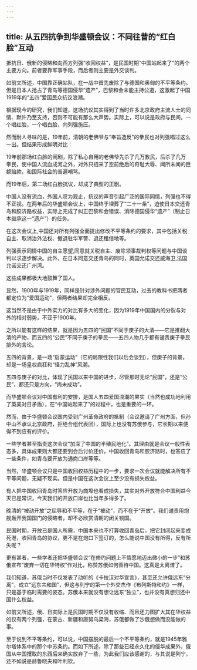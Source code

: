 ```yaml
---
---
---
```

title: 从五四抗争到华盛顿会议：不同往昔的“红白脸”互动
---



抵抗日、俄新的侵略和向西方列强“收回权益”，是民国时期“中国站起来了”的两个主要方向。前者要靠军事手段，而后者则主要是外交谈判。

如前文所述，中国靠正确站队，在一战中首先废除了与德国和奥匈的不平等条约。但是日本人抢占了青岛等德国侵华“遗产”，巴黎和会未能主持公道，这激起了中国1919年的“五四”爱国民众抗议浪潮。

根据现今的研究，我们知道，这场抗议其实得到了当时许多北京政府主流人士的同情、默许乃至支持，否则不可能有那么大声势。实际上，可以说是政府与民间，一个唱红脸，一个唱白脸，向列强施压。

然而耐人寻味的是，19年前，清朝的老佛爷与“奉旨造反”的拳民也对列强唱过这么一出。但结果形成鲜明对比：

19年前那场红白脸的闹剧，除了私心自用的老佛爷先杀了几万教民，后杀了几万拳民，使中国人流血成河之外，对外只招来了空前绝后的奇耻大辱、闻所未闻的巨额赔款，和国际社会的普遍嘲骂。

而19年后，第二场红白脸抗议，却成了典型的正剧。

中国人没有流血，外国人叹为观止，抗议的声音引起广泛的国际同情，列强也不得不正视。在两年后的华盛顿会议上，中国终于埋葬了“二十一条”，迫使日本交还青岛和胶济路权益，实际上完成了纠正巴黎和会错误、消除德国侵华“遗产”（制止日本继承这一“遗产”）的任务。

在这次会议上,中国还对所有列强全面提出修改不平等条约的要求，其中包括关税自主、取消治外法权、撤退驻华军警、退还租借地等。

列强表示同情中国的自主愿望,同意就关税自主、废除领事裁判权等问题与中国谈判以求逐步解决。此外，在日本同意交还青岛的同时，英国允诺交还威海卫,法国允诺交还广州湾。

这些成果都极大地鼓舞了国人。

显然，1900年与1919年，同样是针对涉外问题的官民互动，过去的教科书把两者都定位为“爱国运动”，但两者结果却完全相反。

这当然不是由于中外实力的对比有多大的变化，因为1919年中国国内的分裂与对外的相对弱势，不亚于1900年。

之所以能有这样的结果，就是因为五四的“民国”不同于庚子的大清——它是推翻大清的产物，而五四的“公民”不同于庚子的拳民——五四人物几乎都有谴责庚子拳民排外的言论。

五四的背景，是一场“启蒙运动”（它的局限性我们以后会谈到），但庚子的背景，却是一场皇权疯狂和“怪力乱神”风潮。

五四与庚子的对比，体现了民国以来中国的进步，尽管那时无论“民国”，还是“公民”，都还只是方向，“尚未成功”。

而华盛顿会议对中国有利的安排，是国人五四爱国浪潮的果实（当然也成功地利用了英美对日矛盾），在“中国站起来了”的过程中，也是重要的一环。

然而，由于华盛顿会议国内受到广州革命政府的抵制（会议邀请了广州方面，但孙中山不承认北京政府，拒绝合组代表团），国际上也没有苏俄参与，它长期以来便得不到应有的评价。

一些学者甚至指责这次会议“加深了中国的半殖民地化”。其理由就是会议一般性表态多，具体成果则大都还要到会后讨价还价，中国收回青岛和胶济路时，也答应了一些条件，如青岛要开放为通商口岸等等。

当然，华盛顿会议只是中国收回权益历程中的一步，要求一次会议就能解决所有不平等问题，无疑不现实。但是中国在这次会议上至少没有损失权益。

有人把中国收回青岛时答应开放为商埠也看成损失，其实对外开放符合中国利益今天已是常识，今天我们的开放口岸也比当年多得多了。

晚清的“被动开放”之屈辱和不平等，在于“被动”，而不在于“开放”。我们谴责用炮舰轰开我国国门的侵略者，却不必欣赏清朝的闭关锁国。

民国时期，开放已是国人所需，中国本来也不打算收回青岛后，把它封闭起来变成死港，收回青岛的协议，更不是在炮口下签订的，怎么能说中国没有所得，反有所失呢？

更有甚者，一些学者还把华盛顿会议“在修约问题上不情愿地迈出微小的一步”和苏俄宣布“废弃一切在华特权”作对比，称赞苏俄如何善待中国。这真是太离谱了。

我们知道，苏俄当时不仅发表了动听的《卡拉汉对华宣言》，甚至还允许俄远东“分离”，成立“远东共和国”，但这与列宁的第一个外交杰作《布列斯特和约》一样，只是基于临时需要的姿态。苏俄本来就没有想让远东“独立”，也并没有真想归还中国什么权益。

如前文所述，俄、日实际上是民国时期不仅没有收缩、而且还力图扩大其在华权益的仅有两个列强，在蒙古、新疆和唐努乌梁海，苏俄都做了沙俄想做而没能做的事。

至于说到不平等条约，可以说，中国摆脱的最后一个不平等条约，就是1945年雅尔塔体系中的那个中苏条约。而如下所述，除了那些已经永久化的侵华成果外，俄国从中国攫取的东西后来确实放弃了一些，为此我们应该感谢的，与其说是列宁，还不如说是赫鲁晓夫和叶利钦。
